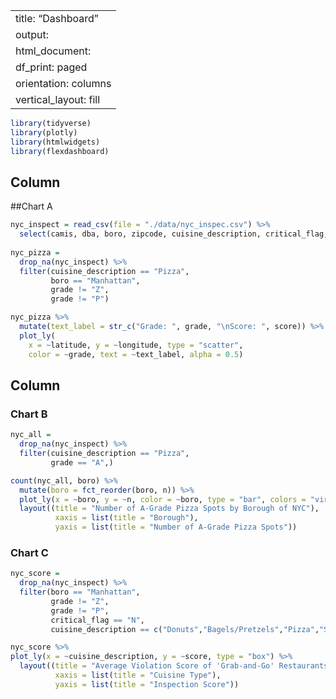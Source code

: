 
---
title: "Dashboard"
output:
  html_document:
    df_print: paged
orientation: columns
vertical_layout: fill
---

```r
library(tidyverse)
library(plotly)
library(htmlwidgets)
library(flexdashboard)
```

Column {data-width=650}
------------------------------------------------------------------------------------

##Chart A 

```r
nyc_inspect = read_csv(file = "./data/nyc_inspec.csv") %>% 
  select(camis, dba, boro, zipcode, cuisine_description, critical_flag, score, census_tract, grade, grade_date, latitude, longitude)
  
nyc_pizza =
  drop_na(nyc_inspect) %>% 
  filter(cuisine_description == "Pizza", 
         boro == "Manhattan",
         grade != "Z",
         grade != "P")

nyc_pizza %>%
  mutate(text_label = str_c("Grade: ", grade, "\nScore: ", score)) %>% 
  plot_ly(
    x = ~latitude, y = ~longitude, type = "scatter",
    color = ~grade, text = ~text_label, alpha = 0.5)

```

Column {data-width=350}
-----------------------------------------------------------------------

### Chart B

```r
nyc_all = 
  drop_na(nyc_inspect) %>% 
  filter(cuisine_description == "Pizza",
         grade == "A",)

count(nyc_all, boro) %>% 
  mutate(boro = fct_reorder(boro, n)) %>% 
  plot_ly(x = ~boro, y = ~n, color = ~boro, type = "bar", colors = "viridis") %>% 
  layout((title = "Number of A-Grade Pizza Spots by Borough of NYC"),
          xaxis = list(title = "Borough"),
          yaxis = list(title = "Number of A-Grade Pizza Spots"))

```

### Chart C

```r
nyc_score =
  drop_na(nyc_inspect) %>% 
  filter(boro == "Manhattan",
         grade != "Z",
         grade != "P",
         critical_flag == "N",
         cuisine_description == c("Donuts","Bagels/Pretzels","Pizza","Sandwiches","Bakery", "Hotdogs","Juice, Smoothies, and Fruit Salads")) 

nyc_score %>% 
plot_ly(x = ~cuisine_description, y = ~score, type = "box") %>% 
  layout((title = "Average Violation Score of 'Grab-and-Go' Restaurants in Manhattan, by Cuisine Type \n(Where Higher Scores Correspond to Higher Quantity/More Serious Violations"),
          xaxis = list(title = "Cuisine Type"),
          yaxis = list(title = "Inspection Score"))
```
